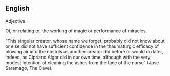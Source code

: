 == English ==


Adjective 


Of, or relating to, the working of magic or performance of miracles. 

"This singular creator, whose name we forget, probably did not know about or else did not have sufficient confidence in the thaumaturgic efficacy of blowing air into the nostrils as another creator did before or would do later, indeed, as Cipriano Algor did in our own time, although with the very modest intention of cleaning the ashes from the face of the nurse" 
(Jose Saramago, The Cave).